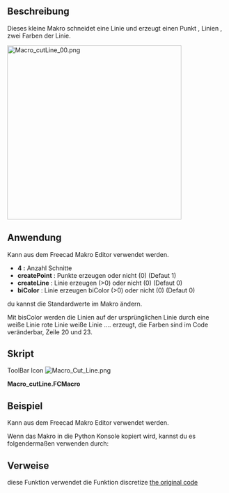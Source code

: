 <languages/>
{{Macro/de
|Name=Macro Cut Line
|Name/de=Makro Linie Schneiden
|Icon=Macro_Cut_Line.png
|Description=Schneidet eine Linie aus, wobei als Argument number cut, create line, bicolor, create point angegeben wird. Die neue Linie wird in der realen Koordinate des Objekts erstellt, nicht in der Koordinate des Körpers.<br/>{{ColoredText|(Befehlszeile, füge dieses komplette Makro in die Python Konsole ein)}}.
|Author=mario52
|Version=2.0
|Date=2019/06/17
|FCVersion=Alle
|Download=[https://www.freecadweb.org/wiki/images/3/35/Macro_Cut_Line.png ToolBar Symbol]
}}

==Beschreibung==
Dieses kleine Makro schneidet eine Linie und erzeugt einen Punkt , Linien , zwei Farben der Linie.

[[File:Macro cutLine 00.png|400px]]
{{Caption|Linieschneiden}}

==Anwendung==

Kann aus dem Freecad Makro Editor verwendet werden.

*'''4 :''' Anzahl Schnitte
*'''createPoint''' : Punkte erzeugen oder nicht (0) (Defaut 1)
*'''createLine''' : Linie erzeugen (>0) oder nicht (0) (Defaut 0)
*'''biColor''' : Linie erzeugen biColor (>0) oder nicht (0) (Defaut 0)


du kannst die Standardwerte im Makro ändern.

Mit bisColor werden die Linien auf der ursprünglichen Linie durch eine weiße Linie rote Linie weiße Linie .... erzeugt, die Farben sind im Code veränderbar, Zeile 20 und 23.

==Skript==
ToolBar Icon [[Image:Macro_Cut_Line.png]]

'''Macro_cutLine.FCMacro'''

{{MacroCode|code=
#################################################################
# http://forum.freecadweb.org/viewtopic.php?f=3&t=4217&hilit=discretize
# 08/03/2015 2019/06/17

__title__   = "cutLine"
__author__  = "Mario52"
__version__ = "00.02"
__date__    = "2019/06/17"

import Draft, Part
def cutLine(numberOfPoints = 2, createPoint = 1, createLine = 0, biColor = 0):           # create a points of forme

    def createLines(numberOfPoints, points, biColor):                                        # create line
        biscolor = 0
        for lin in range(numberOfPoints-1):
            creaLine = [FreeCAD.Vector(points[lin]),FreeCAD.Vector(points[lin+1])]
            wire = Draft.makeWire(creaLine,closed=False,face=False,support=None)
            if biColor != 0:                                                                 # biColor 
                if biscolor == 0:
                    FreeCADGui.ActiveDocument.getObject(wire.Name).LineColor = (1.0,0.0,0.0) # 255 = 1 (10 = (1/255 * 10 ))
                    biscolor = 1
                else:
                    FreeCADGui.ActiveDocument.getObject(wire.Name).LineColor = (1.0,1.0,1.0) # 255 = 1 (10 = (1/255 * 10 ))
                    biscolor = 0
    try:
        points = []
        points[:] = []
        selectionObjects = FreeCADGui.Selection.getSelectionEx()         # getSelectionEx
        numberOfPoints += 1
        for selection in selectionObjects:
            compteur = pas = 0
            for selectedEdge in selection.SubObjects:
                    FreeCAD.Console.PrintMessage(selectionObjects[0].SubElementNames[compteur] + "\n")                   
#                    print( selectionObjects[0].SubElementNames[compteur])# getSelectionEx
                    compteur += 1                                              
                    points = selectedEdge.discretize(numberOfPoints)   
                    if createLine != 0:
                        createLines(numberOfPoints, points, biColor)
                    for p in points:
                        if createPoint != 0:
                            Draft.makePoint( p.x, p.y, p.z)
                        FreeCAD.Console.PrintMessage(str(compteur)+" X"+ str(p.x)+" Y"+ str(p.y)+ " Z"+ str(p.z) + "\n")
#                        print( compteur," X", p.x, " Y", p.y, " Z", p.z)
                    pas = 1                                              #

            if pas == 0:                                                 # the not SubObjects
                selectionObjects = FreeCADGui.Selection.getSelection()   # select all elements
                FreeCAD.Console.PrintMessage(selectionObjects[0].Name + "\n")
#                print( selectionObjects[0].Name)                         # getSelection()
                compteur = 0
                for ii in enumerate(selectionObjects[0].Shape.Edges): 
                    compteur += 1
                    points = ii[1].discretize(numberOfPoints)            # discretize the element
                    for p in points:
                        if createPoint != 0:
                            Draft.makePoint( p.x, p.y, p.z)              # create points
                        FreeCAD.Console.PrintMessage(str(compteur)+" X"+ str(p.x)+" Y"+ str(p.y)+ " Z"+ str(p.z) + "\n")
#                         print( compteur, " X", p.x, " Y", p.y, " Z", p.z)  # list and display the coordinates
                    if createLine != 0:
                        createLines(numberOfPoints, points, biColor)
    except:
        FreeCAD.Console.PrintError("Error" + "\n" + "Give : cutLine(numberOfPoints = 2, createPoint = 1, createLine = 0, biColor = 0)"+"\n")
        FreeCAD.Console.PrintError("Select the complete shape or separate wire(s) line, circle ..."+"\n")

#        print( "Error : Give cutLine(numberOfPoints = 2, createPoint = 1, createLine = 0, biColor = 0)")

# Example in command line (paste the macro in FC Python console) and write:
#cutLine(2, createLine = 1, biColor = 1, createPoint = 0)

}}

==Beispiel==

Kann aus dem Freecad Makro Editor verwendet werden.

Wenn das Makro in die Python Konsole kopiert wird, kannst du es folgendermaßen verwenden durch:

{{Code|code=
cutLine(4, createLine = 1, biColor = 1, createPoint = 0)
}}
==Verweise==
diese Funktion verwendet die Funktion discretize [http://forum.freecadweb.org/viewtopic.php?f=3&t=4217&hilit=discretize the original code]